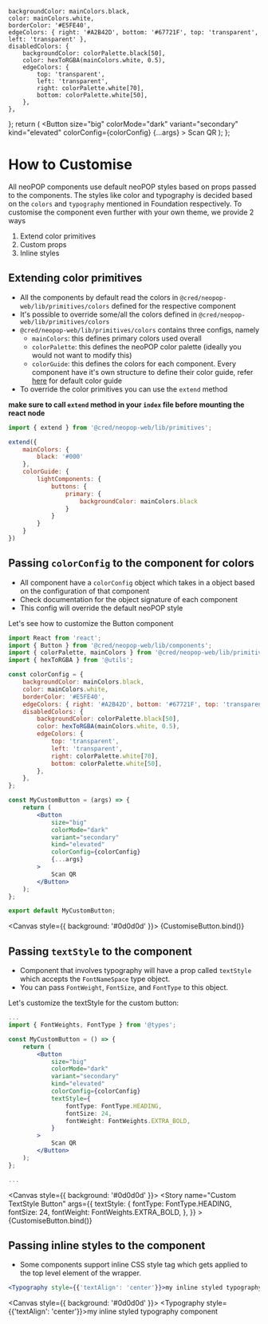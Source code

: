
<Meta title="Foundation/Customisation" />

    backgroundColor: mainColors.black,
    color: mainColors.white,
    borderColor: '#E5FE40',
    edgeColors: { right: '#A2B42D', bottom: '#67721F', top: 'transparent', left: 'transparent' },
    disabledColors: {
        backgroundColor: colorPalette.black[50],
        color: hexToRGBA(mainColors.white, 0.5),
        edgeColors: {
            top: 'transparent',
            left: 'transparent',
            right: colorPalette.white[70],
            bottom: colorPalette.white[50],
        },
    },
};
    return (
        <Button
            size="big"
            colorMode="dark"
            variant="secondary"
            kind="elevated"
            colorConfig={colorConfig}
            {...args}
        >
            Scan QR
        </Button>
    );
};

# How to Customise

All neoPOP components use default neoPOP styles based on props passed to the components.
The styles like color and typography is decided based on the `colors` and `typography` mentioned in Foundation respectively.
To customise the component even further with your own theme, we provide 2 ways

1. Extend color primitives
2. Custom props
3. Inline styles

## Extending color primitives
- All the components by default read the colors in `@cred/neopop-web/lib/primitives/colors` defined for the respective component
- It's possible to override some/all the colors defined in `@cred/neopop-web/lib/primitives/colors`
- `@cred/neopop-web/lib/primitives/colors` contains three configs, namely
    - `mainColors`: this defines primary colors used overall
    - `colorPalette`: this defines the neoPOP color palette (ideally you would not want to modify this)
    - `colorGuide`: this defines the colors for each component. Every component have it's own structure to define their color guide, refer [here](https://github.com/CRED-CLUB/neopop-web/blob/src/primitives/colors.ts) for default color guide
- To override the color primitives you can use the `extend` method

**make sure to call `extend` method in your `index` file before mounting the react node**

```jsx
import { extend } from '@cred/neopop-web/lib/primitives';

extend({
    mainColors: {
        black: '#000'
    },
    colorGuide: {
        lightComponents: {
            buttons: {
                primary: {
                    backgroundColor: mainColors.black
                }
            }
        }
    }
})
```

## Passing `colorConfig` to the component for colors

-   All component have a `colorConfig` object which takes in a object based on the configuration of that component
-   Check documentation for the object signature of each component
-   This config will override the default neoPOP style

Let's see how to customize the Button component

```jsx
import React from 'react';
import { Button } from '@cred/neopop-web/lib/components';
import { colorPalette, mainColors } from '@cred/neopop-web/lib/primitives';
import { hexToRGBA } from '@utils';

const colorConfig = {
    backgroundColor: mainColors.black,
    color: mainColors.white,
    borderColor: '#E5FE40',
    edgeColors: { right: '#A2B42D', bottom: '#67721F', top: 'transparent', left: 'transparent' },
    disabledColors: {
        backgroundColor: colorPalette.black[50],
        color: hexToRGBA(mainColors.white, 0.5),
        edgeColors: {
            top: 'transparent',
            left: 'transparent',
            right: colorPalette.white[70],
            bottom: colorPalette.white[50],
        },
    },
};

const MyCustomButton = (args) => {
    return (
        <Button
            size="big"
            colorMode="dark"
            variant="secondary"
            kind="elevated"
            colorConfig={colorConfig}
            {...args}
        >
            Scan QR
        </Button>
    );
};

export default MyCustomButton;
```

<Canvas style={{ background: '#0d0d0d' }}>
    <Story name="Custom ColorConfig Button">{CustomiseButton.bind()}</Story>
</Canvas>

## Passing `textStyle` to the component

-   Component that involves typography will have a prop called `textStyle` which accepts the `FontNameSpace` type object.
-   You can pass `FontWeight`, `FontSize`, and `FontType` to this object.

Let's customize the textStyle for the custom button:

```jsx
...
import { FontWeights, FontType } from '@types';

const MyCustomButton = () => {
    return (
        <Button
            size="big"
            colorMode="dark"
            variant="secondary"
            kind="elevated"
            colorConfig={colorConfig}
            textStyle={
                fontType: FontType.HEADING,
                fontSize: 24,
                fontWeight: FontWeights.EXTRA_BOLD,
            }
        >
            Scan QR
        </Button>
    );
};

...
```

<Canvas style={{ background: '#0d0d0d' }}>
    <Story
        name="Custom TextStyle Button"
        args={{
            textStyle: {
                fontType: FontType.HEADING,
                fontSize: 24,
                fontWeight: FontWeights.EXTRA_BOLD,
            },
        }}
    >
        {CustomiseButton.bind()}
    </Story>
</Canvas>

## Passing inline styles to the component

-   Some components support inline CSS style tag which gets applied to the top level element of the wrapper.

```jsx
<Typography style={{'textAlign': 'center'}}>my inline styled typography component</Typography>
```

<Canvas style={{ background: '#0d0d0d' }}>
    <Typography style={{'textAlign': 'center'}}>my inline styled typography component</Typography>
</Canvas>
